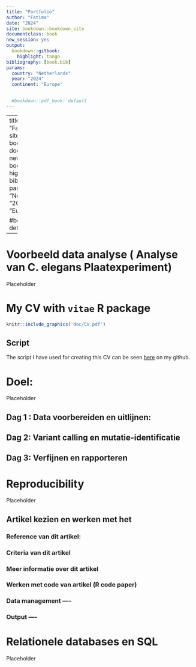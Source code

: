 ```yaml
---
title: "Portfolio"
author: "Fatima"
date: "2024"
site: bookdown::bookdown_site
documentclass: book
new_session: yes
output:
  bookdown::gitbook:
    highlight: tango
bibliography: [book.bib]
params:
  country: "Netherlands"
  year: "2024"
  continent: "Europe"

  
  #bookdown::pdf_book: default
---
```

---
title: "Portfolio"
author: "Fatima"
date: "2024"
site: bookdown::bookdown_site
documentclass: book
new_session: yes
output:
  bookdown::gitbook:
    highlight: tango
bibliography: [book.bib]
params:
  country: "Netherlands"
  year: "2024"
  continent: "Europe"

  
  #bookdown::pdf_book: default
---

<!--chapter:end:index.Rmd-->


# Voorbeeld data analyse ( Analyse van C. elegans Plaatexperiment)

Placeholder



<!--chapter:end:C_elegans_plaatexperiment.Rmd-->

# My CV with `vitae` R package

```r
knitr::include_graphics('doc/CV.pdf')
```

## Script
The script I have used for creating this CV can be seen [here](https://github.com/Fatimadanawar/Workflow-Portfolio/blob/main/doc/CV.Rmd) on my github.



<!--chapter:end:CV.Rmd-->


# Doel: 

Placeholder


## Dag 1 : Data voorbereiden en uitlijnen:
## Dag 2: Variant calling en mutatie-identificatie
## Dag 3: Verfijnen en rapporteren

<!--chapter:end:Leerplan.Rmd-->


# Reproducibility

Placeholder


## Artikel kezien en werken met het
### Reference van dit artikel:
### Criteria van dit artikel
### Meer informatie over dit artikel
### Werken met code van artikel (R code paper)
### Data management ----
### Output ----

<!--chapter:end:Peerreview_openen.Rmd-->


# Relationele databases en SQL

Placeholder



<!--chapter:end:SQL.Rmd-->

